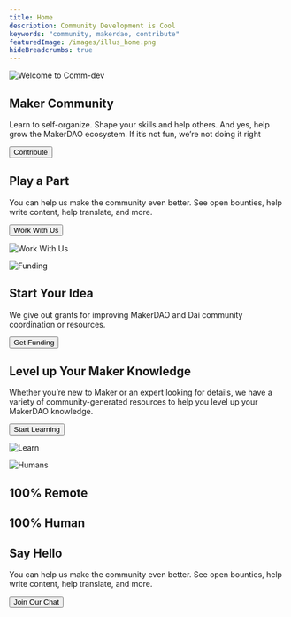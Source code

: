 ```yaml
---
title: Home
description: Community Development is Cool
keywords: "community, makerdao, contribute"
featuredImage: /images/illus_home.png
hideBreadcrumbs: true
---
```


<InfoBlock>

![Welcome to Comm-dev](/images/illus_home.png)

<Box>

## Maker Community

Learn to self-organize. Shape your skills and help others. And yes, help grow the MakerDAO ecosystem. If it’s not fun, we’re not doing it right

<Button to="/work_with_us/">Contribute</Button>

</Box>

</InfoBlock>

<InfoBlock>

<Box>

## Play a Part

You can help us make the community even better. See open bounties, help write content, help translate, and more.

<Button to="/work_with_us/">Work With Us</Button>

</Box>

![Work With Us](/images/illus_work.png)

</InfoBlock>

<InfoBlock>

![Funding](/images/illus_funding.png)

<Box>

## Start Your Idea

We give out grants for improving MakerDAO and Dai community coordination or resources.

<Button to="/funding/">Get Funding</Button>

</Box>

</InfoBlock>

<InfoBlock>

<Box>

## Level up Your Maker Knowledge

Whether you’re new to Maker or an expert looking for details, we have a variety of community-generated resources to help you level up your MakerDAO knowledge.

<Button to="/learn/">Start Learning</Button>

</Box>

![Learn](/images/illus_learn.png)

</InfoBlock>

<InfoBlock>

![Humans](/images/humans-of-makerdao.png)

<Box>

## 100% Remote
## 100% Human
## Say Hello

You can help us make the community even better. See open bounties, help write content, help translate, and more.

<Button to="https://chat.makerdao.com/channel/community-development" Icon name="rocketchat">Join Our Chat</Button>

</Box>

</InfoBlock>

